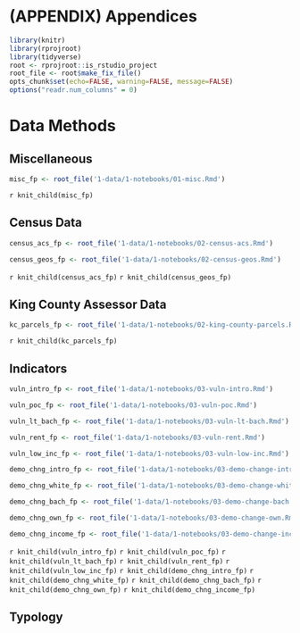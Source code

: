 # (APPENDIX) Appendices {-}

```r
library(knitr)
library(rprojroot)
library(tidyverse)
root <- rprojroot::is_rstudio_project
root_file <- root$make_fix_file()
opts_chunk$set(echo=FALSE, warning=FALSE, message=FALSE)
options("readr.num_columns" = 0)
```

# Data Methods

## Miscellaneous
```r
misc_fp <- root_file('1-data/1-notebooks/01-misc.Rmd')
```

`r knit_child(misc_fp)`

## Census Data

```r

census_acs_fp <- root_file('1-data/1-notebooks/02-census-acs.Rmd')

census_geos_fp <- root_file('1-data/1-notebooks/02-census-geos.Rmd')
```

`r knit_child(census_acs_fp)`
`r knit_child(census_geos_fp)`

## King County Assessor Data

```r
kc_parcels_fp <- root_file('1-data/1-notebooks/02-king-county-parcels.Rmd')
```

`r knit_child(kc_parcels_fp)`

## Indicators

```r
vuln_intro_fp <- root_file('1-data/1-notebooks/03-vuln-intro.Rmd')

vuln_poc_fp <- root_file('1-data/1-notebooks/03-vuln-poc.Rmd')

vuln_lt_bach_fp <- root_file('1-data/1-notebooks/03-vuln-lt-bach.Rmd')

vuln_rent_fp <- root_file('1-data/1-notebooks/03-vuln-rent.Rmd')

vuln_low_inc_fp <- root_file('1-data/1-notebooks/03-vuln-low-inc.Rmd')

demo_chng_intro_fp <- root_file('1-data/1-notebooks/03-demo-change-intro.Rmd')

demo_chng_white_fp <- root_file('1-data/1-notebooks/03-demo-change-white.Rmd')

demo_chng_bach_fp <- root_file('1-data/1-notebooks/03-demo-change-bach.Rmd')

demo_chng_own_fp <- root_file('1-data/1-notebooks/03-demo-change-own.Rmd')

demo_chng_income_fp <- root_file('1-data/1-notebooks/03-demo-change-inc.Rmd')

```

`r knit_child(vuln_intro_fp)`
`r knit_child(vuln_poc_fp)`
`r knit_child(vuln_lt_bach_fp)`
`r knit_child(vuln_rent_fp)`
`r knit_child(vuln_low_inc_fp)`
`r knit_child(demo_chng_intro_fp)`
`r knit_child(demo_chng_white_fp)`
`r knit_child(demo_chng_bach_fp)`
`r knit_child(demo_chng_own_fp)`
`r knit_child(demo_chng_income_fp)`

## Typology